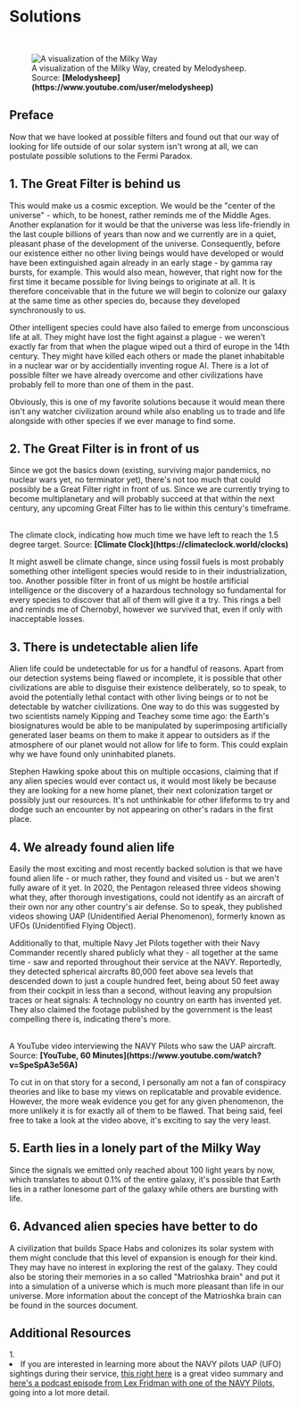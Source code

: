 
# Solutions

<ReadingTime />

<br/>
<figure>
<Image src={require(".//../../../../resources/images/milkyway.png")} alt="A visualization of the Milky Way" />
<figcaption style={{ color: "rgb(156, 156, 156)", fontSize: "14px", marginTop: "2px" }}>A visualization of the Milky Way, created by Melodysheep. Source: <strong>[Melodysheep](https://www.youtube.com/user/melodysheep)</strong></figcaption>
</figure>

## Preface

Now that we have looked at possible filters and found out that our way of looking for life outside of our solar system isn't wrong at all, we can postulate possible solutions to the Fermi Paradox.

## 1. The Great Filter is behind us
This would make us a cosmic exception. We would be the "center of the universe" - which, to be honest, rather reminds me of the Middle Ages. Another explanation for it would be that the universe was less life-friendly in the last couple billions of years than now and we currently are in a quiet, pleasant phase of the development of the universe. Consequently, before our existence either no other living beings would have developed or would have been extinguished again already in an early stage - by gamma ray bursts, for example. This would also mean, however, that right now for the first time it became possible for living beings to originate at all. It is therefore conceivable that in the future we will begin to colonize our galaxy at the same time as other species do, because they developed synchronously to us. 

Other intelligent species could have also failed to emerge from unconscious life at all. They might have lost the fight against a plague - we weren't exactly far from that when the plague wiped out a third of europe in the 14th century. They might have killed each others or made the planet inhabitable in a nuclear war or by accidentially inventing rogue AI. There is a lot of possible filter we have already overcome and other civilizations have probably fell to more than one of them in the past.

Obviously, this is one of my favorite solutions because it would mean there isn't any watcher civilization around while also enabling us to trade and life alongside with other species if we ever manage to find some.

## 2. The Great Filter is in front of us
Since we got the basics down (existing, surviving major pandemics, no nuclear wars yet, no terminator yet), there's not too much that could possibly be a Great Filter right in front of us. Since we are currently trying to become multiplanetary and will probably succeed at that within the next century, any upcoming Great Filter has to lie within this century's timeframe. 

<br />
<ClimateClock />
<figcaption style={{ color: "rgb(156, 156, 156)", fontSize: "14px", marginTop: "2px" }}>The climate clock, indicating how much time we have left to reach the 1.5 degree target. Source: <strong>[Climate Clock](https://climateclock.world/clocks)</strong></figcaption>

It might aswell be climate change, since using fossil fuels is most probably something other intelligent species would reside to in their industrialization, too. Another possible filter in front of us might be hostile artificial intelligence or the discovery of a hazardous technology so fundamental for every species to discover that all of them will give it a try. This rings a bell and reminds me of Chernobyl, however we survived that, even if only with inacceptable losses.

## 3. There is undetectable alien life
Alien life could be undetectable for us for a handful of reasons. Apart from our detection systems being flawed or incomplete, it is possible that other civilizations are able to disguise their existence deliberately, so to speak, to avoid the potentially lethal contact with other living beings or to not be detectable by watcher civilizations. One way to do this was suggested by two scientists namely Kipping and Teachey some time ago: the Earth's biosignatures would be able to be manipulated by superimposing artificially generated laser beams on them to make it appear to outsiders as if the atmosphere of our planet would not allow for life to form. This could explain why we have found only uninhabited planets.

Stephen Hawking spoke about this on multiple occasions, claiming that if any alien species would ever contact us, it would most likely be because they are looking for a new home planet, their next colonization target or possibly just our resources. It's not unthinkable for other lifeforms to try and dodge such an encounter by not appearing on other's radars in the first place.

## 4. We already found alien life
Easily the most exciting and most recently backed solution is that we have found alien life - or much rather, they found and visited us - but we aren't fully aware of it yet. In 2020, the Pentagon released three videos showing what they, after thorough investigations, could not identify as an aircraft of their own nor any other country's air defense. So to speak, they published videos showing UAP (Unidentified Aerial Phenomenon), formerly known as UFOs (Unidentified Flying Object). 

Additionally to that, multiple Navy Jet Pilots together with their Navy Commander recently shared publicly what they - all together at the same time - saw and reported throughout their service at the NAVY. Reportedly, they detected spherical aircrafts 80,000 feet above sea levels that descended down to just a couple hundred feet, being about 50 feet away from their cockpit in less than a second, without leaving any propulsion traces or heat signals: A technology no country on earth has invented yet. They also claimed the footage published by the government is the least compelling there is, indicating there's more. 

<br />
<YoutubeEmbed embedId="ZBtMbBPzqHY" />
<figcaption style={{ color: "rgb(156, 156, 156)", fontSize: "14px", marginTop: "2px" }}>A YouTube video interviewing the NAVY Pilots who saw the UAP aircraft. Source: <strong>[YouTube, 60 Minutes](https://www.youtube.com/watch?v=SpeSpA3e56A)</strong></figcaption>

To cut in on that story for a second, I personally am not a fan of conspiracy theories and like to base my views on replicatable and provable evidence. However, the more weak evidence you get for any given phenomenon, the more unlikely it is for exactly all of them to be flawed. That being said, feel free to take a look at the video above, it's exciting to say the very least.

## 5. Earth lies in a lonely part of the Milky Way
Since the signals we emitted only reached about 100 light years by now, which translates to about 0.1% of the entire galaxy, it's possible that Earth lies in a rather lonesome part of the galaxy while others are bursting with life.

## 6. Advanced alien species have better to do
A civilization that builds Space Habs and colonizes its solar system with them might conclude that this level of expansion is enough for their kind. They may have no interest in exploring the rest of the galaxy. They could also be storing their memories in a so called "Matrioshka brain" and put it into a simulation of a universe which is much more pleasant than life in our universe. More information about the concept of the Matrioshka brain can be found in the sources document.


<SaveArticleSection article="alien-life-solutions"/>

## Additional Resources
<AdditionalResources>
  <div>
    <span>1. </span><li>If you are interested in learning more about the NAVY pilots UAP (UFO) sightings during their service, <a href="https://www.youtube.com/watch?v=ZBtMbBPzqHY" target="_blank">this right here</a> is a great video summary and <a href="https://www.youtube.com/watch?v=qLDp-aYnR1Y" target="_blank">here's a podcast episode from Lex Fridman with one of the NAVY Pilots</a>, going into a lot more detail.</li>
  </div>
</AdditionalResources>


<Analytics />